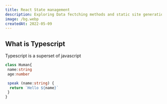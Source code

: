 ```yaml
---
title: React State management
description: Exploring Data fectching methods and static site generation features in next js
image: /bg.webp
createdAt: 2022-05-09
---
```


## What is Typescript

Typescript is a superset of javascript

```ts:human.ts
class Human{
 name:string
 age:number

 speak (name:string) {
  return `Hello ${name}`
 }
}
```
